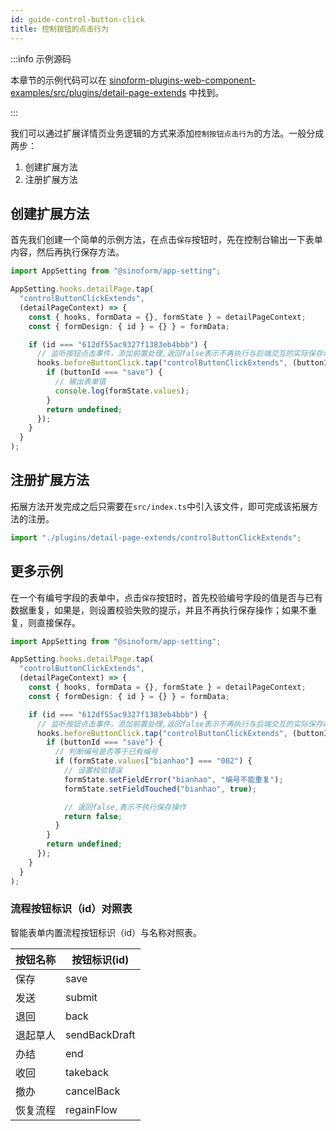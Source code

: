 ```yaml
---
id: guide-control-button-click
title: 控制按钮的点击行为
---
```


:::info 示例源码

本章节的示例代码可以在 [sinoform-plugins-web-component-examples/src/plugins/detail-page-extends](https://gitee.com/sinoui/sinoform-plugins-web-component-examples/tree/master/src/plugins/detail-page-extends) 中找到。

:::

我们可以通过扩展详情页业务逻辑的方式来添加`控制按钮点击行为`的方法。一般分成两步：

1. 创建扩展方法
2. 注册扩展方法

## 创建扩展方法

首先我们创建一个简单的示例方法，在点击`保存`按钮时，先在控制台输出一下表单内容，然后再执行保存方法。

```ts title="src/plugins/detail-page-extends/helloExtends.ts"
import AppSetting from "@sinoform/app-setting";

AppSetting.hooks.detailPage.tap(
  "controlButtonClickExtends",
  (detailPageContext) => {
    const { hooks, formData = {}, formState } = detailPageContext;
    const { formDesign: { id } = {} } = formData;

    if (id === "612df55ac9327f1383eb4bbb") {
      // 监听按钮点击事件，添加前置处理,返回false表示不再执行与后端交互的实际保存动作
      hooks.beforeButtonClick.tap("controlButtonClickExtends", (buttonId) => {
        if (buttonId === "save") {
          // 输出表单值
          console.log(formState.values);
        }
        return undefined;
      });
    }
  }
);
```

## 注册扩展方法

拓展方法开发完成之后只需要在`src/index.ts`中引入该文件，即可完成该拓展方法的注册。

```typescript
import "./plugins/detail-page-extends/controlButtonClickExtends";
```

## 更多示例

在一个有编号字段的表单中，点击`保存`按钮时，首先校验编号字段的值是否与已有数据重复，如果是，则设置校验失败的提示，并且不再执行保存操作；如果不重复，则直接保存。

```ts title="src/plugins/detail-page-extends/controlButtonClickExtends.ts"
import AppSetting from "@sinoform/app-setting";

AppSetting.hooks.detailPage.tap(
  "controlButtonClickExtends",
  (detailPageContext) => {
    const { hooks, formData = {}, formState } = detailPageContext;
    const { formDesign: { id } = {} } = formData;

    if (id === "612df55ac9327f1383eb4bbb") {
      // 监听按钮点击事件，添加前置处理,返回false表示不再执行与后端交互的实际保存动作
      hooks.beforeButtonClick.tap("controlButtonClickExtends", (buttonId) => {
        if (buttonId === "save") {
          // 判断编号是否等于已有编号
          if (formState.values["bianhao"] === "002") {
            // 设置校验错误
            formState.setFieldError("bianhao", "编号不能重复");
            formState.setFieldTouched("bianhao", true);

            // 返回false,表示不执行保存操作
            return false;
          }
        }
        return undefined;
      });
    }
  }
);
```

### 流程按钮标识（id）对照表

智能表单内置流程按钮标识（id）与名称对照表。

| 按钮名称 | 按钮标识(id)  |
| -------- | ------------- |
| 保存     | save          |
| 发送     | submit        |
| 退回     | back          |
| 退起草人 | sendBackDraft |
| 办结     | end           |
| 收回     | takeback      |
| 撤办     | cancelBack    |
| 恢复流程 | regainFlow    |
